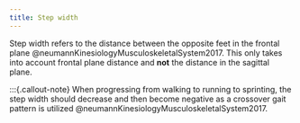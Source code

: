 ```yaml
---
title: Step width
---
```



Step width refers to the distance between the opposite feet in the frontal plane @neumannKinesiologyMusculoskeletalSystem2017.
This only takes into account frontal plane distance and **not** the distance in the sagittal plane.

:::{.callout-note}
When progressing from walking to running to sprinting, the step width should decrease and then become negative as a crossover gait pattern is utilized @neumannKinesiologyMusculoskeletalSystem2017.
